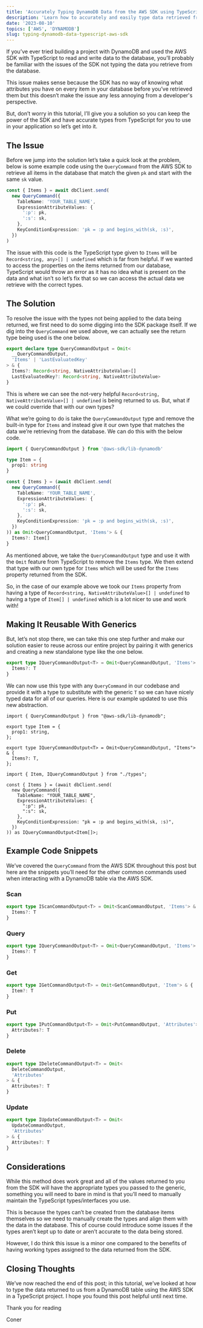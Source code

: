 ```yaml
---
title: 'Accurately Typing DynamoDB Data from the AWS SDK using TypeScript'
description: 'Learn how to accurately and easily type data retrieved from a DynamoDB table via the AWS SDK using TypeScript and how to avoid using any types!'
date: '2023-08-10'
topics: ['AWS', 'DYNAMODB']
slug: typing-dynamodb-data-typescript-aws-sdk
---
```


If you’ve ever tried building a project with DynamoDB and used the AWS SDK with TypeScript to read and write data to the database, you’ll probably be familiar with the issues of the SDK not typing the data you retrieve from the database.

This issue makes sense because the SDK has no way of knowing what attributes you have on every item in your database before you’ve retrieved them but this doesn’t make the issue any less annoying from a developer's perspective.

But, don’t worry in this tutorial, I’ll give you a solution so you can keep the power of the SDK and have accurate types from TypeScript for you to use in your application so let’s get into it.

## The Issue

Before we jump into the solution let’s take a quick look at the problem, below is some example code using the `QueryCommand` from the AWS SDK to retrieve all items in the database that match the given `pk` and start with the same `sk` value.

```ts
const { Items } = await dbClient.send(
  new QueryCommand({
    TableName: 'YOUR_TABLE_NAME',
    ExpressionAttributeValues: {
      ':p': pk,
      ':s': sk,
    },
    KeyConditionExpression: 'pk = :p and begins_with(sk, :s)',
  })
)
```

The issue with this code is the TypeScript type given to `Items` will be `Record<string, any>[] | undefined` which is far from helpful. If we wanted to access the properties on the items returned from our database, TypeScript would throw an error as it has no idea what is present on the data and what isn’t so let’s fix that so we can access the actual data we retrieve with the correct types.

## The Solution

To resolve the issue with the types not being applied to the data being returned, we first need to do some digging into the SDK package itself. If we dig into the `QueryCommand` we used above, we can actually see the return type being used is the one below.

```ts
export declare type QueryCommandOutput = Omit<
  __QueryCommandOutput,
  'Items' | 'LastEvaluatedKey'
> & {
  Items?: Record<string, NativeAttributeValue>[]
  LastEvaluatedKey?: Record<string, NativeAttributeValue>
}
```

This is where we can see the not-very helpful `Record<string, NativeAttributeValue>[] | undefined` is being returned to us. But, what if we could override that with our own types?

What we’re going to do is take the `QueryCommandOutput` type and remove the built-in type for `Items` and instead give it our own type that matches the data we’re retrieving from the database. We can do this with the below code.

```ts
import { QueryCommandOutput } from '@aws-sdk/lib-dynamodb'

type Item = {
  prop1: string
}

const { Items } = (await dbClient.send(
  new QueryCommand({
    TableName: 'YOUR_TABLE_NAME',
    ExpressionAttributeValues: {
      ':p': pk,
      ':s': sk,
    },
    KeyConditionExpression: 'pk = :p and begins_with(sk, :s)',
  })
)) as Omit<QueryCommandOutput, 'Items'> & {
  Items?: Item[]
}
```

As mentioned above, we take the `QueryCommandOutput` type and use it with the `Omit` feature from TypeScript to remove the `Items` type. We then extend that type with our own type for `Items` which will be used for the `Items` property returned from the SDK.

So, in the case of our example above we took our `Items` property from having a type of `Record<string, NativeAttributeValue>[] | undefined` to having a type of `Item[] | undefined` which is a lot nicer to use and work with!

## Making It Reusable With Generics

But, let’s not stop there, we can take this one step further and make our solution easier to reuse across our entire project by pairing it with generics and creating a new standalone type like the one below.

```ts
export type IQueryCommandOutput<T> = Omit<QueryCommandOutput, 'Items'> & {
  Items?: T
}
```

We can now use this type with any `QueryCommand` in our codebase and provide it with a type to substitute with the generic `T` so we can have nicely typed data for all of our queries. Here is our example updated to use this new abstraction.

```ts:[]:./types.ts:TYPESCRIPT
import { QueryCommandOutput } from "@aws-sdk/lib-dynamodb";

export type Item = {
  prop1: string,
};

export type IQueryCommandOutput<T> = Omit<QueryCommandOutput, "Items"> & {
  Items?: T,
};
```

```ts:[]:./query.ts:TYPESCRIPT
import { Item, IQueryCommandOutput } from "./types";

const { Items } = (await dbClient.send(
  new QueryCommand({
    TableName: "YOUR_TABLE_NAME",
    ExpressionAttributeValues: {
      ":p": pk,
      ":s": sk,
    },
    KeyConditionExpression: "pk = :p and begins_with(sk, :s)",
  })
)) as IQueryCommandOutput<Item[]>;
```

## Example Code Snippets

We’ve covered the `QueryCommand` from the AWS SDK throughout this post but here are the snippets you’ll need for the other common commands used when interacting with a DynamoDB table via the AWS SDK.

### Scan

```ts
export type IScanCommandOutput<T> = Omit<ScanCommandOutput, 'Items'> & {
  Items?: T
}
```

### Query

```ts
export type IQueryCommandOutput<T> = Omit<QueryCommandOutput, 'Items'> & {
  Items?: T
}
```

### Get

```ts
export type IGetCommandOutput<T> = Omit<GetCommandOutput, 'Item'> & {
  Item?: T
}
```

### Put

```ts
export type IPutCommandOutput<T> = Omit<PutCommandOutput, 'Attributes'> & {
  Attributes?: T
}
```

### Delete

```ts
export type IDeleteCommandOutput<T> = Omit<
  DeleteCommandOutput,
  'Attributes'
> & {
  Attributes?: T
}
```

### Update

```ts
export type IUpdateCommandOutput<T> = Omit<
  UpdateCommandOutput,
  'Attributes'
> & {
  Attributes?: T
}
```

## Considerations

While this method does work great and all of the values returned to you from the SDK will have the appropriate types you passed to the generic, something you will need to bare in mind is that you’ll need to manually maintain the TypeScript types/interfaces you use.

This is because the types can’t be created from the database items themselves so we need to manually create the types and align them with the data in the database. This of course could introduce some issues if the types aren’t kept up to date or aren’t accurate to the data being stored.

However, I do think this issue is a minor one compared to the benefits of having working types assigned to the data returned from the SDK.

## Closing Thoughts

We’ve now reached the end of this post; in this tutorial, we’ve looked at how to type the data returned to us from a DynamoDB table using the AWS SDK in a TypeScript project. I hope you found this post helpful until next time.

Thank you for reading

Coner
